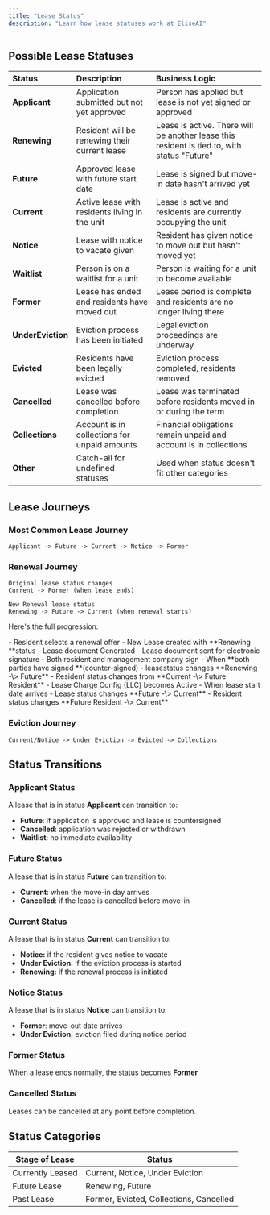 ```yaml
---
title: "Lease Status"
description: "Learn how lease statuses work at EliseAI"
---
```


## **Possible Lease Statuses**

| Status            | Description                                    | Business Logic                                                                              |
| :---------------- | :--------------------------------------------- | :------------------------------------------------------------------------------------------ |
| **Applicant**     | Application submitted but not yet approved     | Person has applied but lease is not yet signed or approved                                  |
| **Renewing**      | Resident will be renewing their current lease  | Lease is active. There will be another lease this resident is tied to, with status "Future" |
| **Future**        | Approved lease with future start date          | Lease is signed but move-in date hasn't arrived yet                                         |
| **Current**       | Active lease with residents living in the unit | Lease is active and residents are currently occupying the unit                              |
| **Notice**        | Lease with notice to vacate given              | Resident has given notice to move out but hasn't moved yet                                  |
| **Waitlist**      | Person is on a waitlist for a unit             | Person is waiting for a unit to become available                                            |
| **Former**        | Lease has ended and residents have moved out   | Lease period is complete and residents are no longer living there                           |
| **UnderEviction** | Eviction process has been initiated            | Legal eviction proceedings are underway                                                     |
| **Evicted**       | Residents have been legally evicted            | Eviction process completed, residents removed                                               |
| **Cancelled**     | Lease was cancelled before completion          | Lease was terminated before residents moved in or during the term                           |
| **Collections**   | Account is in collections for unpaid amounts   | Financial obligations remain unpaid and account is in collections                           |
| **Other**         | Catch-all for undefined statuses               | Used when status doesn't fit other categories                                               |

## Lease Journeys

### Most Common Lease Journey

```
Applicant -> Future -> Current -> Notice -> Former
```

### Renewal Journey

```
Original lease status changes
Current -> Former (when lease ends)

New Renewal lease status
Renewing -> Future -> Current (when renewal starts)
```

Here's the full progression: 

<Steps>
  <Step title="Step 1: Offer Selection">
    - Resident selects a renewal offer
    - New Lease created with **Renewing **status
    - Lease document Generated
  </Step>
  <Step title="Step 2: E-Signature Process">
    - Lease document sent for electronic signature
    - Both resident and management company sign
  </Step>
  <Step title="Step 3: Counter-Signing Complete">
    - When **both parties have signed **(counter-signed)
    - leasestatus changes **Renewing -\> Future**
    - Resident status changes from **Current -\> Future Resident**
    - Lease Charge Config (LLC) becomes Active
  </Step>
  <Step title="Step 4: Lease Start">
    - When lease start date arrives
    - Lease status changes **Future -\> Current**
    - Resident status changes **Future Resident -\> Current**
  </Step>
</Steps>

### Eviction Journey

```
Current/Notice -> Under Eviction -> Evicted -> Collections
```

## Status Transitions

### Applicant Status

A lease that is in status **Applicant** can transition to:

- **Future**: if application is approved and lease is countersigned
- **Cancelled**: application was rejected or withdrawn
- **Waitlist**: no immediate availability

### Future Status

A lease that is in status **Future** can transition to:

- **Current**: when the move-in day arrives
- **Cancelled**: if the lease is cancelled before move-in

### Current Status

A lease that is in status **Current** can transition to:

- **Notice:** if the resident gives notice to vacate
- **Under Eviction:** if the eviction process is started
- **Renewing:** if the renewal process is initiated

### Notice Status

A lease that is in status **Notice** can transition to:

- **Former**: move-out date arrives
- **Under Eviction:** eviction filed during notice period

### Former Status

When a lease ends normally, the status becomes **Former**

### Cancelled Status

Leases can be cancelled at any point before completion.

## Status Categories

| **Stage of Lease** | **Status**                              |
| ------------------ | --------------------------------------- |
| Currently Leased   | Current, Notice, Under Eviction         |
| Future Lease       | Renewing, Future                        |
| Past Lease         | Former, Evicted, Collections, Cancelled |